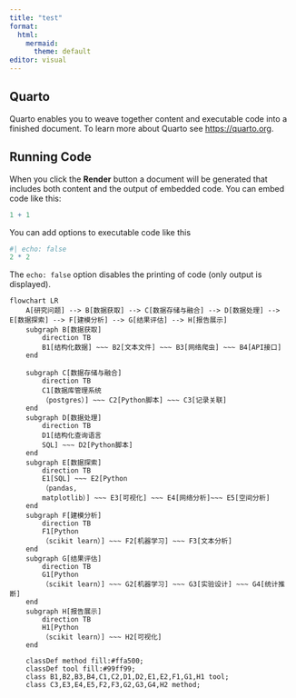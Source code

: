 ```yaml
---
title: "test"
format: 
  html:
    mermaid: 
      theme: default
editor: visual
---
```


## Quarto

Quarto enables you to weave together content and executable code into a finished document. To learn more about Quarto see <https://quarto.org>.

## Running Code

When you click the **Render** button a document will be generated that includes both content and the output of embedded code. You can embed code like this:

```r
1 + 1
```

You can add options to executable code like this

```r
#| echo: false
2 * 2
```

The `echo: false` option disables the printing of code (only output is displayed).


```mermaid
flowchart LR
    A[研究问题] --> B[数据获取] --> C[数据存储与融合] --> D[数据处理] --> E[数据探索] --> F[建模分析] --> G[结果评估] --> H[报告展示]
    subgraph B[数据获取]
        direction TB
        B1[结构化数据] ~~~ B2[文本文件] ~~~ B3[网络爬虫] ~~~ B4[API接口]
    end

    subgraph C[数据存储与融合]
        direction TB
        C1[数据库管理系统
        （postgres）] ~~~ C2[Python脚本] ~~~ C3[记录关联]
    end
    subgraph D[数据处理]
        direction TB
        D1[结构化查询语言
        SQL] ~~~ D2[Python脚本] 
    end
    subgraph E[数据探索]
        direction TB
        E1[SQL] ~~~ E2[Python
        （pandas, 
        matplotlib）] ~~~ E3[可视化] ~~~ E4[网络分析]~~~ E5[空间分析]
    end   
    subgraph F[建模分析]
        direction TB
        F1[Python
        （scikit learn）] ~~~ F2[机器学习] ~~~ F3[文本分析]
    end
    subgraph G[结果评估]
        direction TB
        G1[Python
        （scikit learn）] ~~~ G2[机器学习] ~~~ G3[实验设计] ~~~ G4[统计推断]
    end
    subgraph H[报告展示]
        direction TB
        H1[Python
        （scikit learn）] ~~~ H2[可视化] 
    end
    
    classDef method fill:#ffa500;
    classDef tool fill:#99ff99;
    class B1,B2,B3,B4,C1,C2,D1,D2,E1,E2,F1,G1,H1 tool;
    class C3,E3,E4,E5,F2,F3,G2,G3,G4,H2 method;
```
